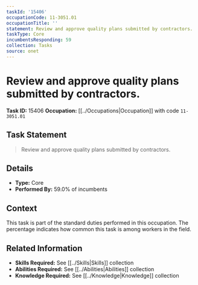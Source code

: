 ```yaml
---
taskId: '15406'
occupationCode: 11-3051.01
occupationTitle: ''
statement: Review and approve quality plans submitted by contractors.
taskType: Core
incumbentsResponding: 59
collection: Tasks
source: onet
---
```

# Review and approve quality plans submitted by contractors.

**Task ID:** 15406
**Occupation:** [[../Occupations|Occupation]] with code `11-3051.01`

## Task Statement

> Review and approve quality plans submitted by contractors.

## Details

- **Type:** Core
- **Performed By:** 59.0% of incumbents

## Context

This task is part of the standard duties performed in this occupation. The percentage indicates how common this task is among workers in the field.

## Related Information

- **Skills Required:** See [[../Skills|Skills]] collection
- **Abilities Required:** See [[../Abilities|Abilities]] collection
- **Knowledge Required:** See [[../Knowledge|Knowledge]] collection
